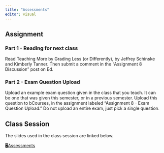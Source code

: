 ```yaml
---
title: "Assessments"
editor: visual
---
```


## Assignment

### Part 1 - Reading for next class

Read Teaching More by Grading Less (or Differently), by Jeffrey Schinske and Kimberly Tanner. Then submit a comment in the "Assignment 8 Discussion" post on Ed.

### Part 2 - Exam Question Upload

Upload an example exam question given in the class that you teach. It can be one that was given this semester, or in a previous semester. Upload this question to bCourses, in the assignment labeled "Assignment 8 - Exam Question Upload." Do not upload an entire exam, just pick a single question.

## Class Session

The slides used in the class session are linked below.

🖥[Assessments](../slides/assessments-slides.qmd)
